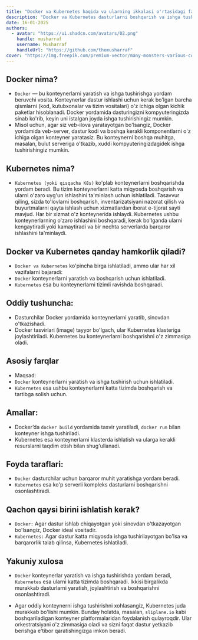 ```yaml
---
title: "Docker va Kubernetes haqida va ularning ikkalasi o'rtasidagi farqlar"
description: "Docker va Kubernetes dasturlarni boshqarish va ishga tushirishda muhim vositalar bo'lib, ular bir-biridan farq qiluvchi maqsadlarga xizmat qiladi. Keling, ularning vazifalari va qanday ishlashini tahlil qilib chiqamiz."
date: 16-01-2025
authors:
  - avatar: "https://ui.shadcn.com/avatars/02.png"
    handle: musharraf
    username: Musharraf
    handleUrl: "https://github.com/themusharraf"
cover: "https://img.freepik.com/premium-vector/many-monsters-various-colors-doodle-come-bless-birthday-happy_577083-85.jpg?w=826"
---
```



## Docker nima?
- `Docker` — bu konteynerlarni yaratish va ishga tushirishga yordam beruvchi vosita. Konteynerlar dastur ishlashi uchun kerak bo'lgan barcha qismlarni (kod, kutubxonalar va tizim vositalari) o'z ichiga olgan kichik paketlar hisoblanadi. Docker yordamida dasturingizni kompyuteringizda sinab ko'rib, keyin uni istalgan joyda ishga tushirishingiz mumkin.
- Misol uchun, agar siz veb-ilova yaratayotgan bo'lsangiz, Docker yordamida veb-server, dastur kodi va boshqa kerakli komponentlarni o'z ichiga olgan konteyner yaratasiz. Bu konteynerni boshqa muhitga, masalan, bulut serveriga o'tkazib, xuddi kompyuteringizdagidek ishga tushirishingiz mumkin.

## Kubernetes nima?
- `Kubernetes (yoki qisqacha K8s)` ko'plab konteynerlarni boshqarishda yordam beradi. Bu tizim konteynerlarni katta miqyosda boshqarish va ularni o'zaro uyg'un ishlashini ta'minlash uchun ishlatiladi.
Tasavvur qiling, sizda to'lovlarni boshqarish, inventarizatsiyani nazorat qilish va buyurtmalarni qayta ishlash uchun xizmatlardan iborat e-tijorat sayti mavjud. Har bir xizmat o'z konteynerida ishlaydi. Kubernetes ushbu konteynerlarning o'zaro ishlashini boshqaradi, kerak bo'lganda ularni kengaytiradi yoki kamaytiradi va bir nechta serverlarda barqaror ishlashini ta'minlaydi.

## Docker va Kubernetes qanday hamkorlik qiladi?
- `Docker va Kubernetes` ko'pincha birga ishlatiladi, ammo ular har xil vazifalarni bajaradi:
- `Docker` konteynerlarni yaratish va boshqarish uchun ishlatiladi.
- `Kubernetes` esa bu konteynerlarni tizimli ravishda boshqaradi.
## Oddiy tushuncha:
- Dasturchilar Docker yordamida konteynerlarni yaratib, sinovdan o'tkazishadi.
- Docker tasvirlari (image) tayyor bo'lgach, ular Kubernetes klasteriga joylashtiriladi. Kubernetes bu konteynerlarni boshqarishni o'z zimmasiga oladi.

## Asosiy farqlar
- Maqsad:
- `Docker` konteynerlarni yaratish va ishga tushirish uchun ishlatiladi.
- `Kubernetes` esa ushbu konteynerlarni katta tizimda boshqarish va tartibga solish uchun.

## Amallar:
- Docker’da `docker build` yordamida tasvir yaratiladi, `docker run` bilan konteyner ishga tushiriladi.
- Kubernetes esa konteynerlarni klasterda ishlatish va ularga kerakli resurslarni taqdim etish bilan shug'ullanadi.

## Foyda taraflari:
- `Docker` dasturchilar uchun barqaror muhit yaratishga yordam beradi.
- `Kubernetes` esa ko'p serverli kompleks dasturlarni boshqarishni osonlashtiradi.

## Qachon qaysi birini ishlatish kerak?
- `Docker:` Agar dastur ishlab chiqayotgan yoki sinovdan o'tkazayotgan bo'lsangiz, Docker ideal vositadir.
- `Kubernetes:` Agar dastur katta miqyosda ishga tushirilayotgan bo'lsa va barqarorlik talab qilinsa, Kubernetes ishlatiladi.

## Yakuniy xulosa
- `Docker` konteynerlar yaratish va ishga tushirishda yordam beradi, `Kubernetes` esa ularni katta tizimda boshqaradi. Ikkisi birgalikda murakkab dasturlarni yaratish, joylashtirish va boshqarishni osonlashtiradi.

- Agar oddiy konteynerni ishga tushirishni xohlasangiz, Kubernetes juda murakkab bo'lishi mumkin. Bunday holatda, masalan, `sliplane.io` kabi boshqariladigan konteyner platformalaridan foydalanish qulayroqdir. Ular orkestratsiyani o'z zimmasiga oladi va sizni faqat dastur yetkazib berishga e'tibor qaratishingizga imkon beradi.